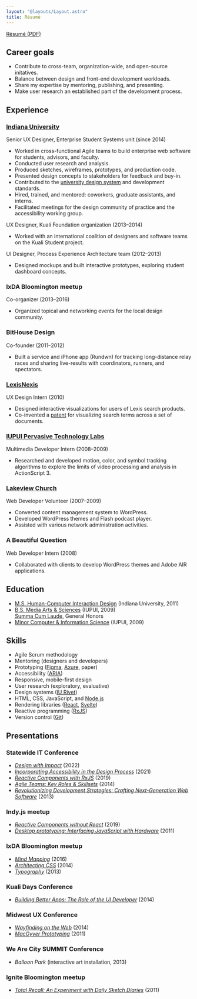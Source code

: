 ```yaml
---
layout: "@layouts/Layout.astro"
title: Résumé
---
```


[Résumé (PDF)](/basham-resume.pdf)

## Career goals
- Contribute to cross-team, organization-wide, and open-source initatives.
- Balance between design and front-end development workloads.
- Share my expertise by mentoring, publishing, and presenting.
- Make user research an established part of the development process.

## Experience

### [Indiana University](https://uits.iu.edu/)

Senior UX Designer, Enterprise Student Systems unit (since 2014)

- Worked in cross-functional Agile teams to build enterprise web software for students, advisors, and faculty.
- Conducted user research and analysis.
- Produced sketches, wireframes, prototypes, and production code.
- Presented design concepts to stakeholders for feedback and buy-in.
- Contributed to the [university design system](https://rivet.iu.edu/) and development standards.
- Hired, trained, and mentored: coworkers, graduate assistants, and interns.
- Facilitated meetings for the design community of practice and the accessibility working group.

UX Designer, Kuali Foundation organization (2013–2014)

- Worked with an international coalition of designers and software teams on the Kuali Student project.

UI Designer, Process Experience Architecture team (2012–2013)

- Designed mockups and built interactive prototypes, exploring student dashboard concepts.

### IxDA Bloomington meetup

Co-organizer (2013–2016)

- Organized topical and networking events for the local design community.

### BitHouse Design

Co-founder (2011–2012)

- Built a service and iPhone app (Rundwn) for tracking long-distance relay races and sharing live-results with coordinators, runners, and spectators.

### [LexisNexis](https://www.lexisnexis.com/)

UX Design Intern (2010)

- Designed interactive visualizations for users of Lexis search products.
- Co-invented a [patent](https://www.google.com/patents/US8874569) for visualizing search terms across a set of documents.

### [IUPUI Pervasive Technology Labs](https://pti.iu.edu/)

Multimedia Developer Intern (2008–2009)

- Researched and developed motion, color, and symbol tracking algorithms to explore
the limits of video processing and analysis in ActionScript 3.

### [Lakeview Church](http://www.lakeviewchurch.org)

Web Developer Volunteer (2007–2009)

- Converted content management system to WordPress.
- Developed WordPress themes and Flash podcast player.
- Assisted with various network administration activities.

### A Beautiful Question

Web Developer Intern (2008)

- Collaborated with clients to develop WordPress themes and Adobe AIR applications.

## Education

- [M.S. Human-Computer Interaction Design](https://informatics.indiana.edu/programs/ms-hci.html) (Indiana University, 2011)
- [B.S. Media Arts & Sciences](https://soic.iupui.edu/undergraduate/degrees/media-arts/) (IUPUI, 2009)  
<abbr title="With Highest Honors">Summa Cum Laude</abbr>, General Honors
- [Minor Computer & Information Science](https://science.iupui.edu/cs/) (IUPUI, 2009)

## Skills

- Agile Scrum methodology
- Mentoring (designers and developers)
- Prototyping ([Figma](https://www.figma.com/), [Axure](https://www.axure.com/), paper)
- Accessibility ([ARIA](https://www.w3.org/TR/html-aria/))
- Responsive, mobile-first design
- User research (exploratory, evaluative)
- Design systems ([IU Rivet](https://rivet.uits.iu.edu/))
- HTML, CSS, JavaScript, and [Node.js](https://nodejs.org/)
- Rendering libraries ([React](https://facebook.github.io/react/), [Svelte](https://svelte.dev/))
- Reactive programming ([RxJS](https://github.com/ReactiveX/rxjs))
- Version control ([Git](https://git-scm.com/))

## Presentations

### Statewide IT Conference

- [*Design with Impact*](https://github.com/basham/swit-workshop-impact) (2022)
- [*Incorporating Accessibility in the Design Process*](https://github.com/basham/swit-workshop-a11y) (2021)
- [*Reactive Components with RxJS*](https://github.com/basham/swit-workshop-rxjs) (2019)
- [*Agile Teams: Key Roles & Skillsets*](https://speakerdeck.com/basham/agile-teams-key-roles-and-skillsets) (2014)
- [*Revolutionizing Development Strategies: Crafting Next-Generation Web Software*](https://speakerdeck.com/basham/revolutionizing-development-strategies) (2013)

### Indy.js meetup

- [*Reactive Components without React*](https://github.com/basham/indyjs-talk-2019-03-20) (2019)
- [*Desktop prototyping: Interfacing JavaScript with Hardware*](https://www.meetup.com/indyjs/events/18977211/) (2011)

### IxDA Bloomington meetup

- [*Mind Mapping*](https://bash.am/talks/mind-mapping-workshop/) (2016)
- [*Architecting CSS*](https://bash.am/talks/architecting-css/) (2014)
- [*Typography*](https://bash.am/talks/typography/) (2013)

### Kuali Days Conference

- [*Building Better Apps: The Role of the UI Developer*](https://bash.am/talks/the-role-of-the-ui-developer/) (2014)

### Midwest UX Conference

- [*Wayfinding on the Web*](https://bash.am/talks/wayfinding-on-the-web/) (2014)
- [*MacGyver Prototyping*](https://speakerdeck.com/basham/macgyver-prototyping-workshop) (2011)

### We Are City SUMMIT Conference
- *Balloon Park* (interactive art installation, 2013)

### Ignite Bloomington meetup
- [*Total Recall: An Experiment with Daily Sketch Diaries*](https://speakerdeck.com/basham/total-recall-an-experiment-with-daily-sketch-diaries) (2011)
